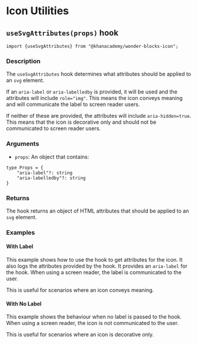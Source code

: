 
<Meta of={IconUtilitiesStories} />

# Icon Utilities

## `useSvgAttributes(props)` hook

```tsx
import {useSvgAttributes} from "@khanacademy/wonder-blocks-icon";
```

### Description

The `useSvgAttributes` hook determines what attributes should be applied
to an `svg` element.

If an `aria-label` or `aria-labelledby` is provided, it will be used and the
attributes will include `role="img"`. This means the icon conveys meaning and
will communicate the label to screen reader users.

If neither of these are provided, the attributes will include `aria-hidden=true`.
This means that the icon is decorative only and should not be communicated to
screen reader users.

### Arguments

- `props`: An object that contains:
```tsx
type Props = {
    "aria-label"?: string
    "aria-labelledby"?: string
}
```

### Returns

The hook returns an object of HTML attributes that should be applied to an
`svg` element.

### Examples

#### With Label

This example shows how to use the hook to get attributes for the icon. It also
logs the attributes provided by the hook. It provides an `aria-label` for the
hook. When using a screen reader, the label is communicated to the user.

This is useful for scenarios where an icon conveys meaning.

<Canvas of={IconUtilitiesStories.UseSvgAttributesWithLabel} />

#### With No Label

This example shows the behaviour when no label is passed to the hook. When
using a screen reader, the icon is not communicated to the user.

This is useful for scenarios where an icon is decorative only.

<Canvas of={IconUtilitiesStories.UseSvgAttributesWithNoLabel} />